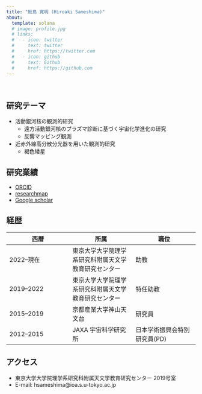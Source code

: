 ```yaml
---
title: "鮫島 寛明 (Hiroaki Sameshima)"
about:
  template: solana
  # image: profile.jpg
  # links:
  #   - icon: twitter
  #     text: twitter
  #     href: https://twitter.com
  #   - icon: github
  #     text: Github
  #     href: https://github.com
---
```


<br>

## 研究テーマ
- 活動銀河核の観測的研究
  - 遠方活動銀河核のプラズマ診断に基づく宇宙化学進化の研究
  - 反響マッピング観測
- 近赤外線高分散分光器を用いた観測的研究
  - 褐色矮星

## 研究業績
- [ORCID](https://orcid.org/0000-0001-6401-723X)
- [researchmap](https://researchmap.jp/hiroaki.sameshima/?lang=japanese)
- [Google scholar](https://scholar.google.co.jp/citations?user=YNROWegAAAAJ&hl=ja&oi=ao)

## 経歴

|西暦|所属|職位|
|---|---|---|
|2022–現在|東京大学大学院理学系研究科附属天文学教育研究センター|助教|
|2019–2022|東京大学大学院理学系研究科附属天文学教育研究センター|特任助教|
|2015–2019|京都産業大学神山天文台|研究員|
|2012–2015|JAXA 宇宙科学研究所|日本学術振興会特別研究員(PD)|

## アクセス
- 東京大学大学院理学系研究科附属天文学教育研究センター 2019号室
- E-mail: hsameshima@ioa.s.u-tokyo.ac.jp